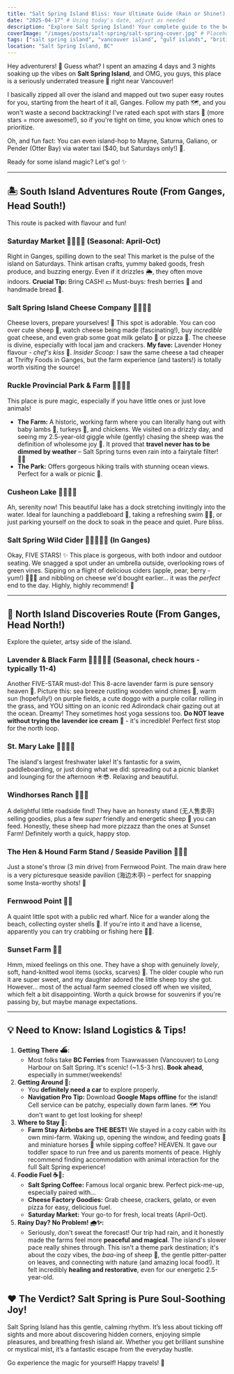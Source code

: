 ```yaml
---
title: "Salt Spring Island Bliss: Your Ultimate Guide (Rain or Shine!) ☀️🌧️🐑"
date: "2025-04-17" # Using today's date, adjust as needed
description: "Explore Salt Spring Island! Your complete guide to the best spots north and south from Ganges, including family fun on rainy days, farm visits, cheese tasting, cider sipping, and stunning nature. Tips included!"
coverImage: "/images/posts/salt-spring/salt-spring-cover.jpg" # Placeholder - suggest a nice scenic shot or farm animal pic!
tags: ["salt spring island", "vancouver island", "gulf islands", "british columbia", "farm stay", "family travel", "foodie", "things to do", "weekend getaway"]
location: "Salt Spring Island, BC"
---
```


Hey adventurers! 👋 Guess what? I spent an amazing 4 days and 3 nights soaking up the vibes on **Salt Spring Island**, and OMG, you guys, this place is a seriously underrated treasure 💎 right near Vancouver!

I basically zipped all over the island and mapped out two super easy routes for you, starting from the heart of it all, Ganges. Follow my path 🗺️, and you won't waste a second backtracking! I've rated each spot with stars 🌟 (more stars = more awesome!), so if you're tight on time, you know which ones to prioritize.

Oh, and fun fact: You can even island-hop to Mayne, Saturna, Galiano, or Pender (Otter Bay) via water taxi ($40, but Saturdays only!) 🚤.

Ready for some island magic? Let's go! ✨

---

## 🏝️ South Island Adventures Route (From Ganges, Head South!)

This route is packed with flavour and fun!

### **Saturday Market** 🌟🌟🌟🌟 (Seasonal: April-Oct)

Right in Ganges, spilling down to the sea! This market is the pulse of the island on Saturdays. Think artisan crafts, yummy baked goods, fresh produce, and buzzing energy. Even if it drizzles 🌦️, they often move indoors. **Crucial Tip:** Bring CASH! 💵 Must-buys: fresh berries 🍓 and handmade bread 🍞.

### **Salt Spring Island Cheese Company** 🌟🌟🌟🌟

Cheese lovers, prepare yourselves! 🧀 This spot is adorable. You can coo over cute sheep 🐑, watch cheese being made (fascinating!), buy *incredible* goat cheese, and even grab some goat milk gelato 🍦 or pizza 🍕. The cheese is divine, especially with local jam and crackers. **My fave:** Lavender Honey flavour - *chef's kiss* 🤌.
*Insider Scoop:* I saw the same cheese a tad cheaper at Thrifty Foods in Ganges, but the farm experience (and tasters!) is totally worth visiting the source!

### **Ruckle Provincial Park & Farm** 🌟🌟🌟🌟

This place is pure magic, especially if you have little ones or just love animals!
*   **The Farm:** A historic, working farm where you can literally hang out with baby lambs 🐑, turkeys 🦃, and chickens. We visited on a drizzly day, and seeing my 2.5-year-old giggle while (gently) chasing the sheep was the definition of wholesome joy 🥰. It proved that **travel never has to be dimmed by weather** – Salt Spring turns even rain into a fairytale filter! 🧚‍♀️
*   **The Park:** Offers gorgeous hiking trails with stunning ocean views. Perfect for a walk or picnic 🧺.

### **Cusheon Lake** 🌟🌟🌟🌟

Ah, serenity now! This beautiful lake has a dock stretching invitingly into the water. Ideal for launching a paddleboard 🛶, taking a refreshing swim 🏊‍♀️, or just parking yourself on the dock to soak in the peace and quiet. Pure bliss.

### **Salt Spring Wild Cider** 🌟🌟🌟🌟🌟 (In Ganges)

Okay, FIVE STARS! ✨ This place is gorgeous, with both indoor and outdoor seating. We snagged a spot under an umbrella outside, overlooking rows of green vines. Sipping on a flight of delicious ciders (apple, pear, berry - yum!) 🍎🍐🍓 and nibbling on cheese we'd bought earlier... it was the *perfect* end to the day. Highly, highly recommend! 🥂

---

## 🧭 North Island Discoveries Route (From Ganges, Head North!)

Explore the quieter, artsy side of the island.

### **Lavender & Black Farm** 🌟🌟🌟🌟🌟 (Seasonal, check hours - typically 11-4)

Another FIVE-STAR must-do! This 8-acre lavender farm is pure sensory heaven 💜. Picture this: sea breeze rustling wooden wind chimes 🎐, warm sun (hopefully!) on purple fields, a cute doggo with a purple collar rolling in the grass, and YOU sitting on an iconic red Adirondack chair gazing out at the ocean. Dreamy! They sometimes host yoga sessions too. **Do NOT leave without trying the lavender ice cream** 🍧 - it's incredible! Perfect first stop for the north loop.

### **St. Mary Lake** 🌟🌟🌟🌟

The island's largest freshwater lake! It's fantastic for a swim, paddleboarding, or just doing what we did: spreading out a picnic blanket and lounging for the afternoon ☀️😎. Relaxing and beautiful.

### **Windhorses Ranch** 🌟🌟🌟

A delightful little roadside find! They have an honesty stand (无人售卖亭) selling goodies, plus a few *super* friendly and energetic sheep 🐑 you can feed. Honestly, these sheep had more pizzazz than the ones at Sunset Farm! Definitely worth a quick, happy stop.

### **The Hen & Hound Farm Stand / Seaside Pavilion** 🌟🌟🌟

Just a stone's throw (3 min drive) from Fernwood Point. The main draw here is a very picturesque seaside pavilion (海边木亭) – perfect for snapping some Insta-worthy shots! 📸

### **Fernwood Point** 🌟🌟

A quaint little spot with a public red wharf. Nice for a wander along the beach, collecting oyster shells 🐚. If you're into it and have a license, apparently you can try crabbing or fishing here 🦀🎣.

### **Sunset Farm** 🌟🌟

Hmm, mixed feelings on this one. They have a shop with genuinely *lovely*, soft, hand-knitted wool items (socks, scarves) 🧶. The older couple who run it are super sweet, and my daughter adored the little sheep toy she got. However... most of the actual farm seemed closed off when we visited, which felt a bit disappointing. Worth a quick browse for souvenirs if you're passing by, but maybe manage expectations.

---

## 💡 Need to Know: Island Logistics & Tips!

1.  **Getting There ⛴️:**
    *   Most folks take **BC Ferries** from Tsawwassen (Vancouver) to Long Harbour on Salt Spring. It's scenic! (~1.5-3 hrs). **Book ahead**, especially in summer/weekends!
2.  **Getting Around 🚗:**
    *   You **definitely need a car** to explore properly.
    *   **Navigation Pro Tip:** Download **Google Maps offline** for the island! Cell service can be patchy, especially down farm lanes. 🗺️ You don't want to get lost looking for sheep!
3.  **Where to Stay 🏡:**
    *   **Farm Stay Airbnbs are THE BEST!** We stayed in a cozy cabin with its own mini-farm. Waking up, opening the window, and feeding goats 🐐 and miniature horses 🐴 while sipping coffee? HEAVEN. It gave our toddler space to run free and us parents moments of peace. Highly recommend finding accommodation with animal interaction for the full Salt Spring experience!
4.  **Foodie Fuel ☕️🧀:**
    *   **Salt Spring Coffee:** Famous local organic brew. Perfect pick-me-up, especially paired with...
    *   **Cheese Factory Goodies:** Grab cheese, crackers, gelato, or even pizza for easy, delicious fuel.
    *   **Saturday Market:** Your go-to for fresh, local treats (April-Oct).
5.  **Rainy Day? No Problem! 🌧️✨:**
    *   Seriously, don't sweat the forecast! Our trip had rain, and it honestly made the farms feel more **peaceful and magical**. The island's slower pace really shines through. This isn't a theme park destination; it's about the cozy vibes, the *baa*-ing of sheep 🐑, the gentle pitter-patter on leaves, and connecting with nature (and amazing local food!). It felt incredibly **healing and restorative**, even for our energetic 2.5-year-old.

## ❤️ The Verdict? Salt Spring is Pure Soul-Soothing Joy!

Salt Spring Island has this gentle, calming rhythm. It’s less about ticking off sights and more about discovering hidden corners, enjoying simple pleasures, and breathing fresh island air. Whether you get brilliant sunshine or mystical mist, it’s a fantastic escape from the everyday hustle.

Go experience the magic for yourself! Happy travels! 👋